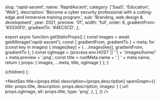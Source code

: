 
  slug: 'rapid-ascent',
  name: 'RapidAscent',
  category: ['SaaS', 'Education', 'Web'],
  description:
    'Become a cyber security professional with a cutting-edge and immersive training program.',
  sub: 'Branding, web design & development',
  year: 2021,
  preview: '01',
  width: 'full',
  order: 6,
  gradientFrom: '#3330F0',
  gradientTo: '#4EC5CD',
};

export async function getStaticProps() {
  const images = await getAllImage('rapid-ascent');
  const { gradientFrom, gradientTo } = meta;
  for (const key in images) {
    images[key] = { ...images[key], gradientFrom, gradientTo };
  }
  const ogImage =
    (process.env.HOST || '') + '/images/home/' + meta.preview + '.png';
  const title = rootMeta.name + ' | ' + meta.name;
  return { props: { images, ...meta, title, ogImage } };
}

  <Layout title={meta.name} p="2xl:t-8">
    {children}
  </Layout>
);

<NextSeo
  title={props.title}
  description={props.description}
  openGraph={{
    title: props.title,
    description: props.description,
    images: [
      {
        url: props.ogImage,
        alt: props.title,
        type: 'png',
      },
    ],
  }}
/>

<Title text={meta.description} sub="RapidAscent 2021" />

<FullWidth>
  <Image {...props.images['01']} />
</FullWidth>

<RegularWidth>
  <Header>1 — The program</Header>
  <Image {...props.images['02']} />
  <Image {...props.images['03']} />
  <Image {...props.images['04']} />
</RegularWidth>

<RegularWidth>
  <Header>2 — Application flow</Header>
  <Image {...props.images['apply_01']} />
  <Image {...props.images['apply_02']} />
  <Image {...props.images['apply_03']} />
  <Image {...props.images['apply_04']} />
  <Image {...props.images['apply_05']} />
  <Image {...props.images['apply_06']} />
</RegularWidth>
